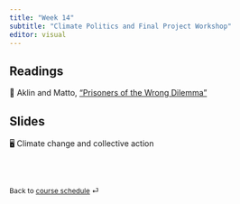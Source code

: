 ```yaml
---
title: "Week 14"
subtitle: "Climate Politics and Final Project Workshop"
editor: visual
---
```


## Readings

📖 Aklin and Matto, ["Prisoners of the Wrong
Dilemma"](https://direct.mit.edu/glep/article/20/4/4/95068/Prisoners-of-the-Wrong-Dilemma-Why-Distributive)

## Slides

🖥️ Climate change and collective action

<br><br>

::: {style="font-size: 0.875em;"}
Back to [course schedule](/ "Course schedule") ⏎
:::
